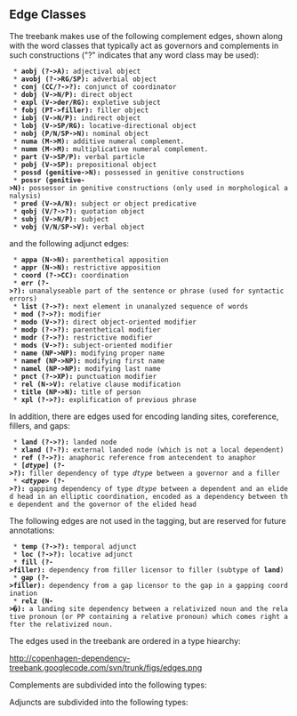 ==  Edge Classes ==

The treebank makes use of the following complement edges, shown along with the word classes that typically act as governors and complements in such constructions ("?" indicates that any word class may be used):

  * '''aobj (?-&gt;A):''' adjectival object
  * '''avobj (?-&gt;RG/SP):''' adverbial object
  * '''conj (CC/?-&gt;?):''' conjunct of coordinator
  * '''dobj (V-&gt;N/P):''' direct object
  * '''expl (V-&gt;der/RG):''' expletive subject
  * '''fobj (PT-&gt;filler):''' filler object
  * '''iobj (V-&gt;N/P):''' indirect object
  * '''lobj (V-&gt;SP/RG):''' locative-directional object
  * '''nobj (P/N/SP-&gt;N):''' nominal object
  * '''numa (M-&gt;M):''' additive numeral complement.
  * '''numm (M-&gt;M):''' multiplicative numeral complement.
  * '''part (V-&gt;SP/P):''' verbal particle
  * '''pobj (V-&gt;SP):''' prepositional object
  * '''possd (genitive-&gt;N):''' possessed in genitive constructions
  * '''possr (genitive-&gt;N):''' possessor in genitive constructions (only used in morphological analysis)
  * '''pred (V-&gt;A/N):''' subject or object predicative
  * '''qobj (V/?-&gt;?):''' quotation object
  * '''subj (V-&gt;N/P):''' subject
  * '''vobj (V/N/SP-&gt;V):''' verbal object

and the following adjunct edges:

  * '''appa (N-&gt;N):''' parenthetical apposition
  * '''appr (N-&gt;N):''' restrictive apposition
  * '''coord (?-&gt;CC):''' coordination
  * '''err (?-&gt;?):''' unanalyseable part of the sentence or phrase (used for syntactic errors)
  * '''list (?-&gt;?):''' next element in unanalyzed sequence of words
  * '''mod (?-&gt;?):''' modifier
  * '''modo (V-&gt;?):''' direct object-oriented modifier
  * '''modp (?-&gt;?):''' parenthetical modifier
  * '''modr (?-&gt;?):''' restrictive modifier
  * '''mods (V-&gt;?):''' subject-oriented modifier
  * '''name (NP-&gt;NP):''' modifying proper name
  * '''namef (NP-&gt;NP):''' modifying first name
  * '''namel (NP-&gt;NP):''' modifying last name
  * '''pnct (?-&gt;XP):''' punctuation modifier
  * '''rel (N-&gt;V):''' relative clause modification
  * '''title (NP-&gt;N):''' title of person
  * '''xpl (?-&gt;?):''' explification of previous phrase

In addition, there are edges used for encoding landing sites, coreference, fillers, and gaps:

  * '''land (?-&gt;?):''' landed node
  * '''xland (?-?):''' external landed node (which is not a local dependent)
  * '''ref (?-&gt;?):''' anaphoric reference from antecendent to anaphor
  * '''[''dtype''] (?-&gt;?):''' filler dependency of type ''dtype'' between a governor and a filler
  * '''&lt;''dtype''&gt; (?-&gt;?):''' gapping dependency of type ''dtype'' between a dependent and an elided head in an elliptic coordination, encoded as a dependency between the dependent and the governor of the elided head

The following edges are not used in the tagging, but are reserved for future annotations:

  * '''temp (?-&gt;?):''' temporal adjunct
  * '''loc (?-&gt;?):''' locative adjunct
  * '''fill (?-&gt;filler):''' dependency from filler licensor to filler (subtype of '''land''')
  * '''gap (?-&gt;filler):''' dependency from a gap licensor to the gap in a gapping coordination
  * '''relz (N-&gt;�):''' a landing site dependency between a relativized noun and the relative pronoun (or PP containing a relative pronoun) which comes right after the relativized noun.

The edges used in the treebank are ordered in a type hiearchy:

http://copenhagen-dependency-treebank.googlecode.com/svn/trunk/figs/edges.png

Complements are subdivided into the following types:

Adjuncts are subdivided into the following types:
